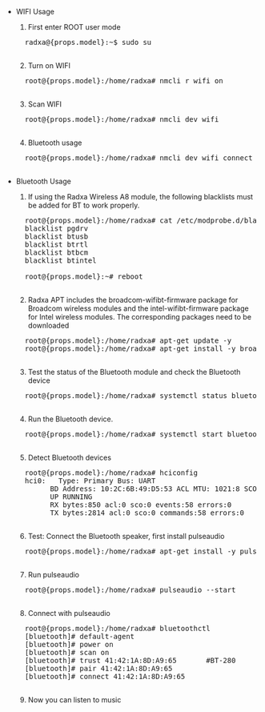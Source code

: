 - WIFI Usage
  
  1. First enter ROOT user mode

    <pre>
    radxa@{props.model}:~$ sudo su
    </pre>

  2. Turn on WIFI

    <pre>
    root@{props.model}:/home/radxa# nmcli r wifi on
    </pre>

  3. Scan WIFI

    <pre>
    root@{props.model}:/home/radxa# nmcli dev wifi
    </pre>

  4. Bluetooth usage

    <pre>
    root@{props.model}:/home/radxa# nmcli dev wifi connect "wifi_name" password "wifi_password"
    </pre>

- Bluetooth Usage

  1. If using the Radxa Wireless A8 module, the following blacklists must be added for BT to work properly.

    <pre>
    root@{props.model}:/home/radxa# cat /etc/modprobe.d/blacklist.conf
    blacklist pgdrv
    blacklist btusb
    blacklist btrtl
    blacklist btbcm
    blacklist btintel

    root@{props.model}:~# reboot
    </pre>

  2. Radxa APT includes the broadcom-wifibt-firmware package for Broadcom wireless modules and the intel-wifibt-firmware package for Intel wireless modules. The corresponding packages need to be downloaded

    <pre>
    root@{props.model}:/home/radxa# apt-get update -y
    root@{props.model}:/home/radxa# apt-get install -y broadcom-wifibt-firmware intel-wifibt-firmware
    </pre>

  3. Test the status of the Bluetooth module and check the Bluetooth device

    <pre>
    root@{props.model}:/home/radxa# systemctl status bluetooth
    </pre>

  4. Run the Bluetooth device.

    <pre>
    root@{props.model}:/home/radxa# systemctl start bluetooth
    </pre>

  5. Detect Bluetooth devices

    <pre>
    root@{props.model}:/home/radxa# hciconfig
    hci0:   Type: Primary Bus: UART
          BD Address: 10:2C:6B:49:D5:53 ACL MTU: 1021:8 SCO MTU: 64:1
          UP RUNNING
          RX bytes:850 acl:0 sco:0 events:58 errors:0
          TX bytes:2814 acl:0 sco:0 commands:58 errors:0
    </pre>

  6. Test: Connect the Bluetooth speaker, first install pulseaudio

    <pre>
    root@{props.model}:/home/radxa# apt-get install -y pulseaudio-module-bluetooth pulseaudio
    </pre>

  7. Run pulseaudio

    <pre>
    root@{props.model}:/home/radxa# pulseaudio --start
    </pre>

  8. Connect with pulseaudio

    <pre >
    root@{props.model}:/home/radxa# bluetoothctl
    [bluetooth]# default-agent
    [bluetooth]# power on
    [bluetooth]# scan on
    [bluetooth]# trust 41:42:1A:8D:A9:65       #BT-280
    [bluetooth]# pair 41:42:1A:8D:A9:65
    [bluetooth]# connect 41:42:1A:8D:A9:65
    </pre>

  9. Now you can listen to music
